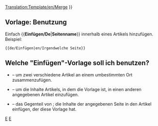 <noinclude>[[Translation:Template/en/Merge]]</noinclude><noinclude>
</noinclude>
{{en/Ambox| Typ   = Bewegen
| Bild  = merge.png
| Text  =  {{#IF: {{{1|}}} |Es wurde vorgeschlagen, dass dieser Artikel in <!--
                            --> ''[[:{{NAMESPACE}}:{{{1}}}|{{{1}}}]]''. ([[:{{NAMESPACE}} talk:{{{1}}}|Discuss]]) [https://www.wikipedia.org/wiki/Wikipedia:Merging and moving pages eingefügt] werden soll.| Keine Seite wurde angegeben. Bitte diese Vorlage löschen oder aktualisieren.
}} }}<includeonly>{{{2|[[Category:en/Articles to be merged|{{PAGENAME}}]]}}}</includeonly><noinclude>

==Vorlage: Benutzung==
Einfach <nowiki>{{</nowiki>'''Einfügen/De'''|'''Seitenname'''<nowiki>}}</nowiki> innerhalb eines Artikels hinzufügen. Beispiel:
<pre>{{de/Einfügen|en/Irgendwelche Seite}}</pre>

== Welche "Einfügen"-Vorlage soll ich benutzen? ==
* {{en/S|de/Einfügen}} &ndash; um zwei verschiedene Artikel an einem umbestimmten Ort zusammenzufügen.
* {{en/S|de/Einfügenin}} &ndash; um die Inhalte Artikels, in dem die Vorlage ist, in einen anderen angegebenen Artikel einzufügen.
* {{en/S|de/Einfügenvon}} &ndash; das Gegenteil von {{en/S|de/Einfügenin}}; die Inhalte der angegebenen Seite in den Artikel einfügen, der diese Vorlage hat.

[[Category:de/Vorlagen|E]][[Category:de/Message-Boxen|E]]</noinclude>